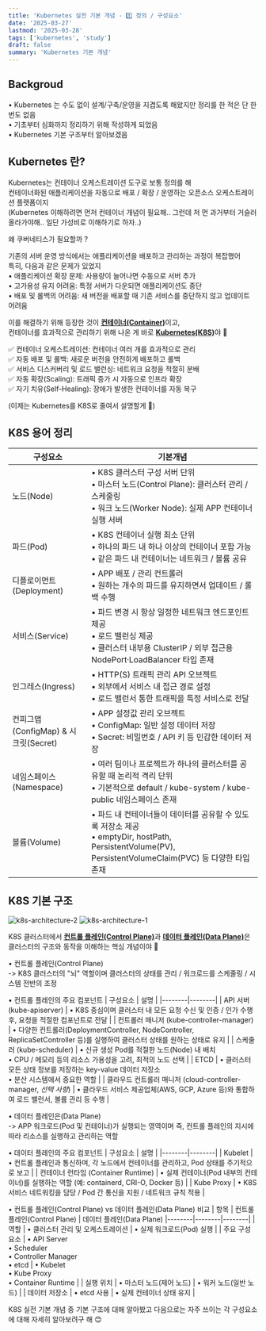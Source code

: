 ```yaml
---
title: 'Kubernetes 실전 기본 개념 - 1️⃣ 정의 / 구성요소'
date: '2025-03-27'
lastmod: '2025-03-28'
tags: ['kubernetes', 'study']
draft: false
summary: 'Kubernetes 기본 개념'
---
```


## Backgroud

• Kubernetes 는 수도 없이 설계/구축/운영을 지겹도록 해왔지만 정리를 한 적은 단 한번도 없음  
• 기초부터 심화까지 정리하기 위해 작성하게 되었음  
• Kubernetes 기본 구조부터 알아보겠음

<TOCInline toc={props.toc} exclude="Backgroud" />

## Kubernetes 란?

Kubernetes는 컨테이너 오케스트레이션 도구로 보통 정의를 해  
컨테이너화된 애플리케이션을 자동으로 배포 / 확장 / 운영하는 오픈소스 오케스트레이션 플랫폼이지  
(Kubernetes 이해하려면 먼저 컨테이너 개념이 필요해.. 그런데 저 먼 과거부터 거슬러 올라가야해.. 일단 가성비로 이해하기로 하자..)

왜 쿠버네티스가 필요할까 ?

기존의 서버 운영 방식에서는 애플리케이션을 배포하고 관리하는 과정이 복잡했어  
특히, 다음과 같은 문제가 있었지  
 • 애플리케이션 확장 문제: 사용량이 늘어나면 수동으로 서버 추가  
 • 고가용성 유지 어려움: 특정 서버가 다운되면 애플리케이션도 중단  
 • 배포 및 롤백의 어려움: 새 버전을 배포할 때 기존 서비스를 중단하지 않고 업데이트 어려움  

이를 해결하기 위해 등장한 것이 <u>**컨테이너(Container)**</u>이고,  
컨테이너를 효과적으로 관리하기 위해 나온 게 바로 <u>**Kubernetes(K8S)**</u>야 🥑

✅ 컨테이너 오케스트레이션: 컨테이너 여러 개를 효과적으로 관리  
✅ 자동 배포 및 롤백: 새로운 버전을 안전하게 배포하고 롤백  
✅ 서비스 디스커버리 및 로드 밸런싱: 네트워크 요청을 적절히 분배  
✅ 자동 확장(Scaling): 트래픽 증가 시 자동으로 인프라 확장  
✅ 자기 치유(Self-Healing): 장애가 발생한 컨테이너를 자동 복구  

(이제는 Kubernetes를 K8S로 줄여서 설명할게 🍑)

## K8S 용어 정리

| 구성요소 | 기본개념 |
|--------|--------|
| 노드(Node) | • K8S 클러스터 구성 서버 단위<br/>• 마스터 노드(Control Plane): 클러스터 관리 / 스케줄링<br/>• 워크 노드(Worker Node): 실제 APP 컨테이너 실행 서버 |
| 파드(Pod) | • K8S 컨테이너 실행 최소 단위<br/>• 하나의 파드 내 하나 이상의 컨테이너 포함 가능<br/>• 같은 파드 내 컨테이너는 네트워크 / 볼륨 공유 |
| 디플로이먼트(Deployment) | • APP 배포 / 관리 컨트롤러<br/>• 원하는 개수의 파드를 유지하면서 업데이트 / 롤백 수행 |
| 서비스(Service) | • 파드 변경 시 항상 일정한 네트워크 엔드포인트 제공<br/>• 로드 밸런싱 제공<br/>• 클러스터 내부용 ClusterIP / 외부 접근용 NodePort·LoadBalancer 타입 존재 |
| 인그레스(Ingress) | • HTTP(S) 트래픽 관리 API 오브젝트<br/>• 외부에서 서비스 내 접근 경로 설정<br/>• 로드 밸런서 통한 트래픽을 특정 서비스로 전달 |
| 컨피그맵(ConfigMap) & 시크릿(Secret) | • APP 설정값 관리 오브젝트<br/>• ConfigMap: 일반 설정 데이터 저장<br/>• Secret: 비밀번호 / API 키 등 민감한 데이터 저장 |
| 네임스페이스(Namespace) | • 여러 팀이나 프로젝트가 하나의 클러스터를 공유할 때 논리적 격리 단위<br/>• 기본적으로 default / kube-system / kube-public 네임스페이스 존재 |
| 볼륨(Volume) | • 파드 내 컨테이너들이 데이터를 공유할 수 있도록 저장소 제공<br/>• emptyDir, hostPath, PersistentVolume(PV), PersistentVolumeClaim(PVC) 등 다양한 타입 존재 |

## K8S 기본 구조

![k8s-architecture-2](/static/images/k8s-practical-basics-1-definition-img-2.png)
![k8s-architecture-1](/static/images/k8s-practical-basics-1-definition-img-1.png)

K8S 클러스터에서 <u>**컨트롤 플레인(Control Plane)**</u>과 <u>**데이터 플레인(Data Plane)**</u>은 클러스터의 구조와 동작을 이해하는 핵심 개념이야 🥑

• 컨트롤 플레인(Control Plane)  
  -> K8S 클러스터의 "뇌" 역할이며 클러스터의 상태를 관리 / 워크로드를 스케줄링 / 시스템 전반의 조정

• 컨트롤 플레인의 주요 컴포넌트
| 구성요소 | 설명 |
|--------|--------|
| API 서버 (kube-apiserver) | • K8S 중심이며 클러스터 내 모든 요청 수신 및 인증 / 인가 수행 후, 요청을 적절한 컴포넌트로 전달 |
| 컨트롤러 매니저 (kube-controller-manager) | • 다양한 컨트롤러(DeploymentController, NodeController, ReplicaSetController 등)를 실행하여 클러스터 상태를 원하는 상태로 유지 |
| 스케줄러 (kube-scheduler) | • 신규 생성 Pod를 적절한 노드(Node) 내 배치<br/>• CPU / 메모리 등의 리소스 가용성을 고려, 최적의 노드 선택 |
| ETCD | • 클러스터 모든 상태 정보를 저장하는 key-value 데이터 저장소<br/>• 분산 시스템에서 중요한 역할 |
| 클라우드 컨트롤러 매니저 (cloud-controller-manager, *선택 사항*) | • 클라우드 서비스 제공업체(AWS, GCP, Azure 등)와 통합하여 로드 밸런서, 볼륨 관리 등 수행 |

• 데이터 플레인은(Data Plane)  
  -> APP 워크로드(Pod 및 컨테이너)가 실행되는 영역이며 즉, 컨트롤 플레인의 지시에 따라 리소스를 실행하고 관리하는 역할

• 데이터 플레인의 주요 컴포넌트
| 구성요소 | 설명 |
|--------|--------|
| Kubelet | • 컨트롤 플레인과 통신하며, 각 노드에서 컨테이너를 관리하고, Pod 상태를 주기적으로 보고 |
| 컨테이너 런타임 (Container Runtime) | • 실제 컨테이너(Pod 내부의 컨테이너)를 실행하는 역할 (예: containerd, CRI-O, Docker 등) |
| Kube Proxy | • K8S 서비스 네트워킹을 담당 / Pod 간 통신을 지원 / 네트워크 규칙 적용 |


• 컨트롤 플레인(Control Plane) vs 데이터 플레인(Data Plane) 비교
| 항목 | 컨트롤 플레인(Control Plane) | 데이터 플레인(Data Plane)
|--------|--------|--------|
| 역할 | • 클러스터 관리 및 오케스트레이션 | • 실제 워크로드(Pod) 실행 |
| 주요 구성 요소 | • API Server<br/>• Scheduler<br/>• Controller Manager<br/>• etcd | • Kubelet<br/>• Kube Proxy<br/>• Container Runtime |
| 실행 위치 | • 마스터 노드(제어 노드) | • 워커 노드(일반 노드) |
| 데이터 저장소 | • etcd 사용 | • 실제 컨테이너 상태 유지 |

K8S 실전 기본 개념 중 기본 구조에 대해 알아봤고 다음으로는 자주 쓰이는 각 구성요소에 대해 자세히 알아보려구 해 😊